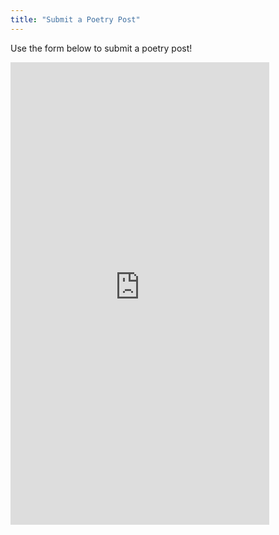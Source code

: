 ```yaml
---
title: "Submit a Poetry Post"
---
```


Use the form below to submit a poetry post!

<iframe src="https://docs.google.com/forms/d/e/1FAIpQLSfWKd9dLQIAEJki39K0x92WJDc1YsYlvW1hAerHzNDeaPX0iA/viewform?embedded=true" width="414" height="740" frameborder="0" marginheight="0" marginwidth="0">Loading…</iframe>